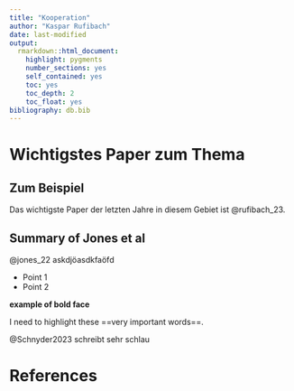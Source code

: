 ```yaml
---
title: "Kooperation"
author: "Kaspar Rufibach"
date: last-modified
output: 
  rmarkdown::html_document:
    highlight: pygments
    number_sections: yes
    self_contained: yes
    toc: yes
    toc_depth: 2
    toc_float: yes
bibliography: db.bib
---
```


# Wichtigstes Paper zum Thema

## Zum Beispiel

Das wichtigste Paper der letzten Jahre in diesem Gebiet ist @rufibach_23.

## Summary of Jones et al

@jones_22 askdjöasdkfaöfd


- Point 1
- Point 2

**example of bold face**

I need to highlight these ==very important words==.

@Schnyder2023 schreibt sehr schlau

# References


